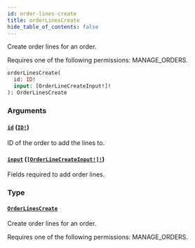```yaml
---
id: order-lines-create
title: orderLinesCreate
hide_table_of_contents: false
---
```


Create order lines for an order.

Requires one of the following permissions: MANAGE_ORDERS.

```graphql
orderLinesCreate(
  id: ID!
  input: [OrderLineCreateInput!]!
): OrderLinesCreate
```

### Arguments

#### [`id`](#) ([`ID!`](../../../developer/api-reference/scalars/id))

ID of the order to add the lines to.

#### [`input`](#) ([`[OrderLineCreateInput!]!`](../../../developer/api-reference/inputs/order-line-create-input))

Fields required to add order lines.

### Type

#### [`OrderLinesCreate`](../../../developer/api-reference/objects/order-lines-create)

Create order lines for an order.

Requires one of the following permissions: MANAGE_ORDERS.
